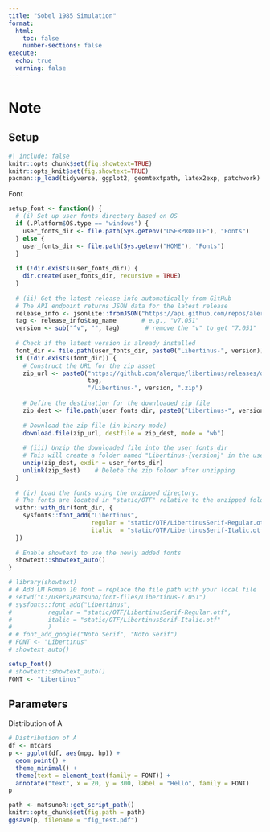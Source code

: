 ```yaml
---
title: "Sobel 1985 Simulation"
format: 
  html:
    toc: false
    number-sections: false
execute:
  echo: true
  warning: false
---
```


# Note

## Setup
```r
#| include: false
knitr::opts_chunk$set(fig.showtext=TRUE)
knitr::opts_knit$set(fig.showtext=TRUE)
pacman::p_load(tidyverse, ggplot2, geomtextpath, latex2exp, patchwork)
```

Font
```r
setup_font <- function() {
  # (i) Set up user fonts directory based on OS
  if (.Platform$OS.type == "windows") {
    user_fonts_dir <- file.path(Sys.getenv("USERPROFILE"), "Fonts")
  } else {
    user_fonts_dir <- file.path(Sys.getenv("HOME"), "Fonts")
  }
  
  if (!dir.exists(user_fonts_dir)) {
    dir.create(user_fonts_dir, recursive = TRUE)
  }
  
  # (ii) Get the latest release info automatically from GitHub
  # The API endpoint returns JSON data for the latest release
  release_info <- jsonlite::fromJSON("https://api.github.com/repos/alerque/libertinus/releases/latest")
  tag <- release_info$tag_name       # e.g., "v7.051"
  version <- sub("^v", "", tag)       # remove the "v" to get "7.051"
  
  # Check if the latest version is already installed
  font_dir <- file.path(user_fonts_dir, paste0("Libertinus-", version))
  if (!dir.exists(font_dir)) {
    # Construct the URL for the zip asset
    zip_url <- paste0("https://github.com/alerque/libertinus/releases/download/", 
                      tag, 
                      "/Libertinus-", version, ".zip")
    
    # Define the destination for the downloaded zip file
    zip_dest <- file.path(user_fonts_dir, paste0("Libertinus-", version, ".zip"))
    
    # Download the zip file (in binary mode)
    download.file(zip_url, destfile = zip_dest, mode = "wb")
    
    # (iii) Unzip the downloaded file into the user_fonts_dir
    # This will create a folder named "Libertinus-{version}" in the user_fonts_dir
    unzip(zip_dest, exdir = user_fonts_dir)
    unlink(zip_dest)    # Delete the zip folder after unzipping
  }
  
  # (iv) Load the fonts using the unzipped directory.
  # The fonts are located in "static/OTF" relative to the unzipped folder.
  withr::with_dir(font_dir, {
    sysfonts::font_add("Libertinus",
                       regular = "static/OTF/LibertinusSerif-Regular.otf",
                       italic  = "static/OTF/LibertinusSerif-Italic.otf")
  })
  
  # Enable showtext to use the newly added fonts
  showtext::showtext_auto()
}

```

```r
# library(showtext)
# # Add LM Roman 10 font – replace the file path with your local file
# setwd("C:/Users/Matsuno/font-files/Libertinus-7.051")
# sysfonts::font_add("Libertinus",
#          regular = "static/OTF/LibertinusSerif-Regular.otf",
#          italic = "static/OTF/LibertinusSerif-Italic.otf"
#          )
# # font_add_google("Noto Serif", "Noto Serif")
# FONT <- "Libertinus"
# showtext_auto()

setup_font()
# showtext::showtext_auto()
FONT <- "Libertinus"
```

## Parameters

Distribution of A

```r
# Distribution of A
df <- mtcars
p <- ggplot(df, aes(mpg, hp)) +
  geom_point() +
  theme_minimal() +
  theme(text = element_text(family = FONT)) +
  annotate("text", x = 20, y = 300, label = "Hello", family = FONT)
p
```

```r
path <- matsunoR::get_script_path()
knitr::opts_chunk$set(fig.path = path)
ggsave(p, filename = "fig_test.pdf")
```
